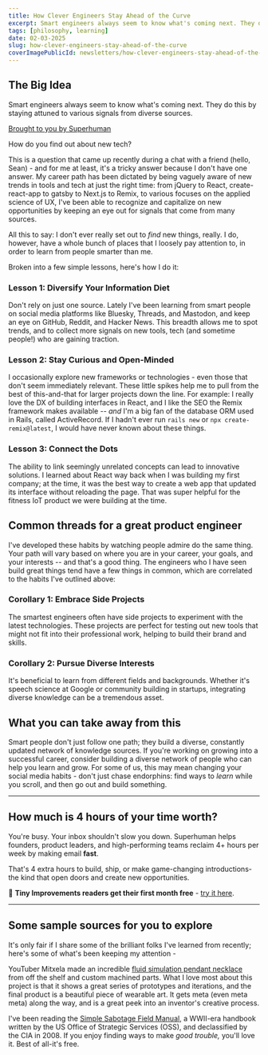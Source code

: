 ```yaml
---
title: How Clever Engineers Stay Ahead of the Curve
excerpt: Smart engineers always seem to know what's coming next. They do this by staying attuned to various signals from diverse sources.
tags: [philosophy, learning]
date: 02-03-2025
slug: how-clever-engineers-stay-ahead-of-the-curve
coverImagePublicId: newsletters/how-clever-engineers-stay-ahead-of-the-curve/cover
---
```


## The Big Idea

Smart engineers always seem to know what's coming next. They do this by staying attuned to various signals from diverse sources.

<a href="https://superhuman.com/ti?utm_medium=brought-to-you-by&utm_source=email" className="text-xs lg:text-xs xl:text-xs">
  Brought to you by Superhuman
</a>


How do you find out about new tech?

This is a question that came up recently during a chat with a friend (hello, Sean) - and for me at least, it's a tricky answer because I don't have one answer. My career path has been dictated by being vaguely aware of new trends in tools and tech at just the right time: from jQuery to React, create-react-app to gatsby to Next.js to Remix, to various focuses on the applied science of UX, I've been able to recognize and capitalize on new opportunities by keeping an eye out for signals that come from many sources.

All this to say: I don't ever really set out to _find_ new things, really. I do, however, have a whole bunch of places that I loosely pay attention to, in order to learn from people smarter than me.

Broken into a few simple lessons, here's how I do it:


### Lesson 1: Diversify Your Information Diet

Don't rely on just one source. Lately I've been learning from smart people on social media platforms like Bluesky, Threads, and Mastodon, and keep an eye on GitHub, Reddit, and Hacker News. This breadth allows me to spot trends, and to collect more signals on new tools, tech (and sometime people!) who are gaining traction.

### Lesson 2: Stay Curious and Open-Minded

I occasionally explore new frameworks or technologies - even those that don't seem immediately relevant. These little spikes help me to pull from the best of this-and-that for larger projects down the line. For example: I really love the DX of building interfaces in React, and I like the SEO the Remix framework makes available -- _and_ I'm a big fan of the database ORM used in Rails, called ActiveRecord. If I hadn't ever run `rails new` or `npx create-remix@latest`, I would have never known about these things.

### Lesson 3: Connect the Dots

The ability to link seemingly unrelated concepts can lead to innovative solutions. I learned about React way back when I was building my first company; at the time, it was the best way to create a web app that updated its interface without reloading the page. That was super helpful for the fitness IoT product we were building at the time.

## Common threads for a great product engineer

I've developed these habits by watching people admire do the same thing. Your path will vary based on where you are in your career, your goals, and your interests -- and that's a good thing. The engineers who I have seen build great things tend have a few things in common, which are correlated to the habits I've outlined above:

### Corollary 1: Embrace Side Projects

The smartest engineers often have side projects to experiment with the latest technologies. These projects are perfect for testing out new tools that might not fit into their professional work, helping to build their brand and skills.

### Corollary 2: Pursue Diverse Interests

It's beneficial to learn from different fields and backgrounds. Whether it's speech science at Google or community building in startups, integrating diverse knowledge can be a tremendous asset.


## What you can take away from this

Smart people don't just follow one path; they build a diverse, constantly updated network of knowledge sources. If you're working on growing into a successful career, consider building a diverse network of people who can help you learn and grow. For some of us, this may mean changing your social media habits - don't just chase endorphins: find ways to _learn_ while you scroll, and then go out and build something.

---

## How much is 4 hours of your time worth?

You're busy. Your inbox shouldn't slow you down. Superhuman helps founders, product leaders, and high-performing teams reclaim 4+ hours per week by making email **fast**.

That's 4 extra hours to build, ship, or make game-changing introductions-the kind that open doors and create new opportunities.

📩 **Tiny Improvements readers get their first month free** - [try it here](https://superhuman.com/ti?utm_medium=sponsor-callout&utm_source=mikebifulco-com).

---

## Some sample sources for you to explore

It's only fair if I share some of the brilliant folks I've learned from recently; here's some of what's been keeping my attention -

YouTuber Mitxela made an incredible [fluid simulation pendant necklace](https://www.youtube.com/watch?v=jis1MC5Tm8k) from off the shelf and custom machined parts. What I love most about this project is that it shows a great series of prototypes and iterations, and the final product is a beautiful piece of wearable art. It gets meta (even meta meta) along the way, and is a great peek into an inventor's creative process.

I've been reading the [Simple Sabotage Field Manual](https://www.gutenberg.org/ebooks/26184), a WWII-era handbook written by the US Office of Strategic Services (OSS), and declassified by the CIA in 2008. If you enjoy finding ways to make *good trouble,* you'll love it. Best of all-it's free.

